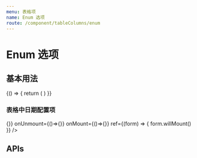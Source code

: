 ```yaml
---
menu: 表格项
name: Enum 选项
route: /component/tableColumns/enum
---
```



# Enum 选项

## 基本用法

<Playground>
  {() => {
    return (
      <Aenum
        value={'info'}
      />
    )
  }}
</Playground>


### 表格中日期配置项

<Playground>
  <Table
    data={
        {
        0:[{ enum: 'test' }]
        }
      }
    config={
      {
        primary: 'index',
        columns:[
          {
            field: 'enum',
            label: '选项-无参数默认值',
            type: 'Aenum',
            valueType: "string",
            multiple: {type: "array"},
            options:{
              from: 'manual',
              data: {
                key: 1,
                label: '1',
                extra:[]
              }
            }
          },
          {
            field: 'enum',
            label: '选项-标准值',
            multiple: true,
            type: 'Aenum'
          },
          {
            field: 'enum',
            label: '选项-定义颜色与字体',
            type: 'Aenum',
            format: "YYYY-MM",
            style: {
              color: "green",
              fontSize: 16
            }
          },
          {
            field: 'enum',
            label: '选项-定义前缀与后缀',
            type: 'Aenum',
            defaultValue: ['暂无数据'],
            style: {
              prefix: '开始：',
              postfix: 'end'
            }
          }
        ]
      }
    }
    step={0}
    onSubmit={()=>{}}
    onUnmount={()=>{}}
    onMount={()=>{}}
    ref={(form) => {
      form.willMount()
    }}
  />
</Playground>

## APIs

 <Props of={PropsType} />